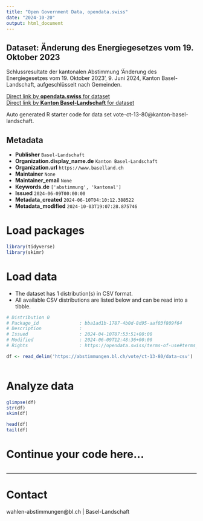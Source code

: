 ```yaml
---
title: "Open Government Data, opendata.swiss"
date: "2024-10-20"
output: html_document
---
```


## Dataset: Änderung des Energiegesetzes vom 19. Oktober 2023

Schlussresultate der kantonalen Abstimmung 'Änderung des Energiegesetzes vom 19. Oktober 2023', 9. Juni 2024, Kanton Basel-Landschaft, aufgeschlüsselt nach Gemeinden.

[Direct link by **opendata.swiss** for dataset](https://opendata.swiss/de/dataset/anderung-des-energiegesetzes-vom-19-oktober-2023)<br>
[Direct link by **Kanton Basel-Landschaft** for dataset](https://abstimmungen.bl.ch/vote/ct-13-80/data)

Auto generated R starter code for data set vote-ct-13-80@kanton-basel-landschaft.

## Metadata

- **Publisher** `Basel-Landschaft`
- **Organization.display_name.de** `Kanton Basel-Landschaft`
- **Organization.url** `https://www.baselland.ch`
- **Maintainer** `None`
- **Maintainer_email** `None`
- **Keywords.de** `['abstimmung', 'kantonal']`
- **Issued** `2024-06-09T00:00:00`
- **Metadata_created** `2024-06-10T04:10:12.388522`
- **Metadata_modified** `2024-10-03T19:07:28.875746`


# Load packages

```r

library(tidyverse)
library(skimr)

```

# Load data

-   The dataset has 1 distribution(s) in CSV format.
-   All available CSV distributions are listed below and can be read into a tibble.

```r

# Distribution 0
# Package_id               : bba1ad1b-1787-4b0d-8d95-aaf03f809f64
# Description              : 
# Issued                   : 2024-04-10T07:53:51+00:00
# Modified                 : 2024-06-09T12:48:36+00:00
# Rights                   : https://opendata.swiss/terms-of-use#terms_by

df <- read_delim('https://abstimmungen.bl.ch/vote/ct-13-80/data-csv')



```

# Analyze data

```r

glimpse(df)
str(df)
skim(df)

head(df)
tail(df)

```

# Continue your code here...

```r

```

------------------------------------------------------------------------

# Contact

wahlen-abstimmungen@bl.ch | Basel-Landschaft
